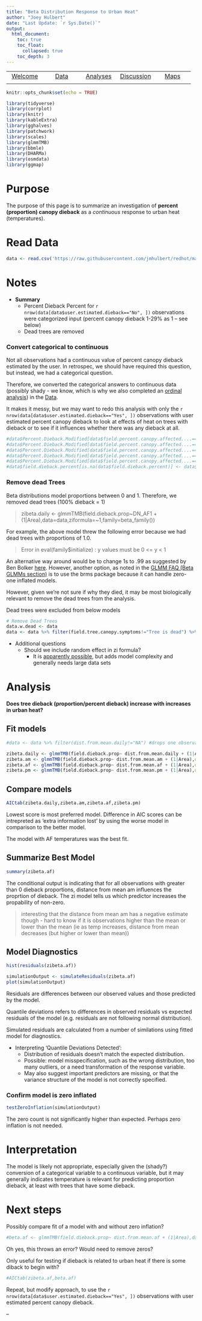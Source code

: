 ```yaml
---
title: "Beta Distribution Response to Urban Heat"
author: "Joey Hulbert"
date: "Last Update: `r Sys.Date()`"
output: 
  html_document:
    toc: true
    toc_float:
      collapsed: true
    toc_depth: 3
---
```



|            |            |            |            |            |
|:----------:|:----------:|:----------:|:----------:|:----------:|
|[Welcome](https://jmhulbert.github.io/redhot)|[Data](https://jmhulbert.github.io/redhot/data)|[Analyses](https://jmhulbert.github.io/redhot/analyses)|[Discussion](https://jmhulbert.github.io/redhot/discussion)|[Maps](https://jmhulbert.github.io/redhot/maps)
|             |           |            |            |            |


```r
knitr::opts_chunk$set(echo = TRUE)
```

```r
library(tidyverse)
library(corrplot)
library(knitr)
library(kableExtra)
library(gghalves)
library(patchwork)
library(scales)
library(glmmTMB)
library(bbmle)
library(DHARMa)
library(osmdata)
library(ggmap)
```


# Purpose

The purpose of this page is to summarize an investigation of **percent (proportion) canopy dieback** as a *continuous* response to urban heat (temperatures).

# Read Data

```r
data <- read.csv('https://raw.githubusercontent.com/jmhulbert/redhot/main/data/urban-data-modified.csv')
```

# Notes


* **Summary**
    + Percent Dieback Percent for `r nrow(data[data$user.estimated.dieback=="No", ])` observations were categorized input (percent canopy dieback 1-29% as 1 -- see below)
    + Dead trees are removed

### Convert categorical to continuous 

Not all observations had a continuous value of percent canopy dieback estimated by the user. In retrospec, we should have required this question, but instead, we had a categorical question. 

Therefore, we converted the categorical answers to continuous data (possibly shady - we know, which is why we also completed an [ordinal analysis](https://jmhulbert.github.io/redhot/analyses/heat/ordinal/)) in the [Data](https://jmhulbert.github.io/redhot/data). 

It makes it messy, but we may want to redo this analysis with only the `r nrow(data[data$user.estimated.dieback=="Yes", ])` observations with user estimated percent canopy dieback to look at effects of heat on trees with dieback or to see if it influences whether there was any dieback at all. 

```r
#data$Percent.Dieback.Modified[data$field.percent.canopy.affected....=="Healthy, no dieback(0%)"] <- 0
#data$Percent.Dieback.Modified[data$field.percent.canopy.affected....=="1-29% of the canopy is unhealthy"] <- 1
#data$Percent.Dieback.Modified[data$field.percent.canopy.affected....=="30-59% of the canopy is unhealthy"] <- 30
#data$Percent.Dieback.Modified[data$field.percent.canopy.affected....=="60-99% of the canopy is unhealthy"] <- 60
#data$Percent.Dieback.Modified[data$field.percent.canopy.affected....=="tree is dead"] <- 100
#data$field.dieback.percent[is.na(data$field.dieback.percent)] <- data$Percent.Dieback.Modified
```

### Remove dead Trees
  
Beta distributions model proportions between 0 and 1. Therefore, we removed dead trees (100% dieback = 1)
  
> zibeta.daily <- glmmTMB(field.dieback.prop~DN_AF1 + (1|Area),data=data,ziformula=~1,family=beta_family())

For example, the above model threw the following error because we had dead trees with proportions of 1.0. 

> Error in eval(family$initialize) : y values must be 0 <= y < 1

An alternative way around would be to change 1s to .99 as suggested by Ben Bolker [here](https://github.com/glmmTMB/glmmTMB/issues/507). However, another option, as noted in the [GLMM FAQ (Beta GLMMs section)](https://bbolker.github.io/mixedmodels-misc/glmmFAQ.html#beta-glmms) is to use the brms package because it can handle zero-one inflated models. 

However, given we're not sure if why they died, it may be most biologically relevant to remove the dead trees from the analysis. 

Dead trees were excluded from below models


```r
# Remove Dead Trees
data.w.dead <- data 
data <- data %>% filter(field.tree.canopy.symptoms!="Tree is dead") %>% filter(field.dieback.percent<100) %>% droplevels()
```

* Additional questions
  + Should we include random effect in zi formula?
    + It is [apparently possible](https://stats.stackexchange.com/questions/604045/glmmtmb-random-effects-on-zero-inflation-component), but adds model complexity and generally needs large data sets

# Analysis

**Does tree dieback (proportion/percent dieback) increase with increases in urban heat?**

## Fit models

```r
#data <- data %>% filter(dist.from.mean.daily!="NA") #drops one observation that was causing issue in model summary
```


```r
zibeta.daily <- glmmTMB(field.dieback.prop~ dist.from.mean.daily + (1|Area),data=data,ziformula=~dist.from.mean.daily,family=beta_family())
zibeta.am <- glmmTMB(field.dieback.prop~ dist.from.mean.am + (1|Area),data=data,ziformula=~dist.from.mean.am,family=beta_family())
zibeta.af <- glmmTMB(field.dieback.prop~ dist.from.mean.af + (1|Area),data=data,ziformula=~dist.from.mean.af,family=beta_family())
zibeta.pm <- glmmTMB(field.dieback.prop~ dist.from.mean.pm + (1|Area),data=data,ziformula=~dist.from.mean.pm,family=beta_family())
```

## Compare models

```r
AICtab(zibeta.daily,zibeta.am,zibeta.af,zibeta.pm)
```

Lowest score is most preferred model. Difference in AIC scores can be intrepreted as 'extra information lost' by using the worse model in comparison to the better model. 

The model with AF temperatures was the best fit. 

## Summarize Best Model

```r
summary(zibeta.af)
```

The conditional output is indicating that for all observations with greater than 0 dieback proportions, distance from mean am influences the proprtion of dieback. The zi model tells us which predictor increases the propability of non-zero.

> interesting that the distance from mean am has a negative estimate though - hard to know if it is observations higher than the mean or lower than the mean (ie as temp increases, distance from mean decreases (but higher or lower than mean))


## Model Diagnostics

```r
hist(residuals(zibeta.af))
```

```r
simulationOutput <- simulateResiduals(zibeta.af)
plot(simulationOutput)
```

Residuals are differences between our observed values and those predicted by the model. 

Quantile deviations refers to differences in observed residuals vs expected residuals of the model (e.g. residuals are not following normal distribution). 

Simulated residuals are calculated from a number of similations using fitted model for diagnostics.

* Interpreting 'Quantile Deviations Detected':
  + Distribution of residuals doesn't match the expected distribution.
  + Possible: model misspecification, such as the wrong distribution, too many outliers, or a need transformation of the response variable.
  + May also suggest important predictors are missing, or that the variance structure of the model is not correctly specified.

### Confirm model is zero inflated

```r
testZeroInflation(simulationOutput)
```

The zero count is not significantly higher than expected. Perhaps zero inflation is not needed. 


# Interpretation

The model is likely not appropriate, especially given the (shady?) conversion of a categorical variable to a continuous variable, but it may generally indicates temperature is relevant for predicting proportion dieback, at least with trees that have some dieback.  

# Next steps

Possibly compare fit of a model with and without zero inflation? 


```r
#beta.af <- glmmTMB(field.dieback.prop~ dist.from.mean.af + (1|Area),data=data,family=beta_family())
```

Oh yes, this throws an error? Would need to remove zeros? 

Only useful for testing if dieback is related to urban heat if there is some diback to begin with? 

```r
#AICtab(zibeta.af,beta.af)
```



Repeat, but modify approach, to use the `r nrow(data[data$user.estimated.dieback=="Yes", ])` observations with user estimated percent canopy dieback.



--







